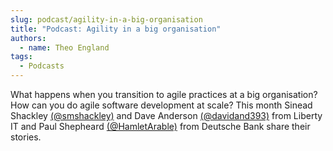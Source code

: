 ```yaml
---
slug: podcast/agility-in-a-big-organisation
title: "Podcast: Agility in a big organisation"
authors:
  - name: Theo England
tags:
  - Podcasts
---
```


What happens when you transition to agile practices at a big organisation? How can you do agile software development at scale? This month Sinead Shackley [(@smshackley)](https://twitter.com/smshackley) and Dave Anderson [(@davidand393)](https://twitter.com/davidand393?) from Liberty IT and Paul Shepheard [(@HamletArable)](https://twitter.com/HamletArable) from Deutsche Bank share their stories.

<SoundCloudEpisode track="526569183" />

<!-- truncate -->